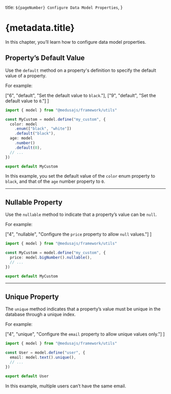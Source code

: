   title: `${pageNumber} Configure Data Model Properties`,
}

# {metadata.title}

In this chapter, you’ll learn how to configure data model properties.

## Property’s Default Value

Use the `default` method on a property's definition to specify the default value of a property.

For example:

  ["6", "default", "Set the default value to `black`."],
  ["9", "default", "Set the default value to `0`."]
]

```ts highlights={defaultHighlights}
import { model } from "@medusajs/framework/utils"

const MyCustom = model.define("my_custom", {
  color: model
    .enum(["black", "white"])
    .default("black"),
  age: model
    .number()
    .default(0),
  // ...
})

export default MyCustom
```

In this example, you set the default value of the `color` enum property to `black`, and that of the `age` number property to `0`.

---

## Nullable Property

Use the `nullable` method to indicate that a property’s value can be `null`.

For example:

  ["4", "nullable", "Configure the `price` property to allow `null` values."]
]

```ts highlights={nullableHighlights}
import { model } from "@medusajs/framework/utils"

const MyCustom = model.define("my_custom", {
  price: model.bigNumber().nullable(),
  // ...
})

export default MyCustom
```

---

## Unique Property

The `unique` method indicates that a property’s value must be unique in the database through a unique index.

For example:

  ["4", "unique", "Configure the `email` property to allow unique values only."]
]

```ts highlights={uniqueHighlights}
import { model } from "@medusajs/framework/utils"

const User = model.define("user", {
  email: model.text().unique(),
  // ...
})

export default User
```

In this example, multiple users can’t have the same email.
